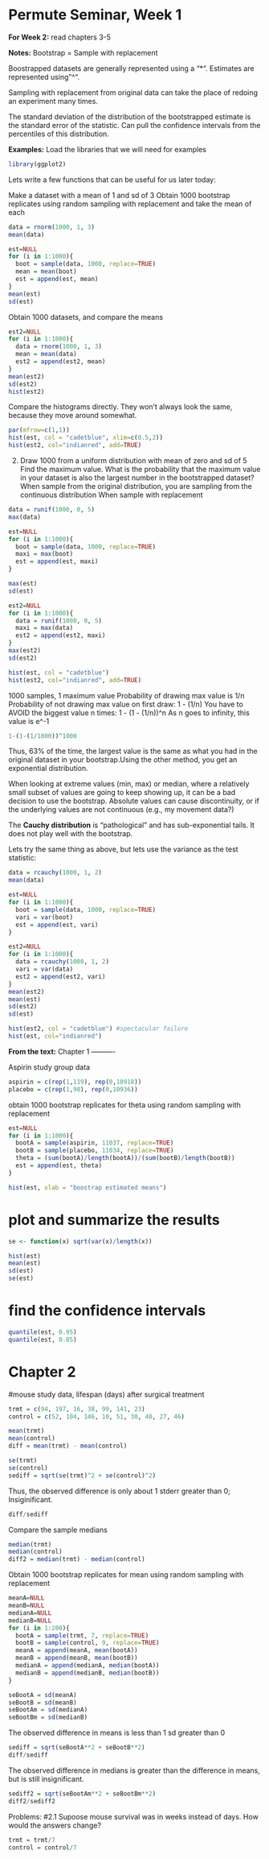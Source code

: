 Permute Seminar, Week 1
========================================================

**For Week 2:** read chapters 3-5

**Notes:**
Bootstrap = Sample with replacement

Boostrapped datasets are generally represented using a "*".
Estimates are represented using "^".

Sampling with replacement from original data can take the place of redoing an experiment many times.

The standard deviation of the distribution of the bootstrapped estimate is the standard error of the statistic.
Can pull the confidence intervals from the percentiles of this distribution.

**Examples:**
Load the libraries that we will need for examples
```r
library(ggplot2)
```

Lets write a few functions that can be useful for us later today:

Make a dataset with a mean of 1 and sd of 3
Obtain 1000 bootstrap replicates using random sampling with replacement and take the mean of each
```r
data = rnorm(1000, 1, 3)
mean(data)

est=NULL
for (i in 1:1000){
  boot = sample(data, 1000, replace=TRUE)
  mean = mean(boot)
  est = append(est, mean)
}
mean(est)
sd(est)
```

Obtain 1000 datasets, and compare the means
```r
est2=NULL
for (i in 1:1000){
  data = rnorm(1000, 1, 3)
  mean = mean(data)
  est2 = append(est2, mean)
}
mean(est2)
sd(est2)
hist(est2)
```

Compare the histograms directly. They won't always look the same, because they move around somewhat.
```r
par(mfrow=c(1,1))
hist(est, col = "cadetblue", xlim=c(0.5,2))
hist(est2, col="indianred", add=TRUE)
```

2. Draw 1000 from a uniform distribution with mean of zero and sd of 5
Find the maximum value. 
What is the probability that the maximum value in your dataset is also the largest number in the bootstrapped dataset?
When sample from the original distribution, you are sampling from the continuous distribution
When sample with replacement 
```r
data = runif(1000, 0, 5)
max(data)

est=NULL
for (i in 1:1000){
  boot = sample(data, 1000, replace=TRUE)
  maxi = max(boot)
  est = append(est, maxi)
}

max(est)
sd(est)

est2=NULL
for (i in 1:1000){
  data = runif(1000, 0, 5)
  maxi = max(data)
  est2 = append(est2, maxi)
}
max(est2)
sd(est2)

hist(est, col = "cadetblue")
hist(est2, col="indianred", add=TRUE)
```
1000 samples, 1 maximum value
Probability of drawing max value is 1/n
Probability of not drawing max value on first draw: 1 - (1/n)
You have to AVOID the biggest value n times: 1 - (1 - (1/n))^n
As n goes to infinity, this value is e^-1
```r
1-(1-(1/1000))^1000
```
Thus, 63% of the time, the largest value is the same as what you had in the original dataset in your bootstrap.Using the other method, you get an exponential distribution. 

When looking at extreme values (min, max) or median, where a relatively small subset of values are going to keep showing up, it can be a bad decision to use the bootstrap. Absolute values can cause discontinuity, or if the underlying values are not continuous (e.g., my movement data?)

The **Cauchy distribution** is "pathological" and has sub-exponential tails.
It does not play well with the bootstrap.

Lets try the same thing as above, but lets use the variance as the test statistic:
```r
data = rcauchy(1000, 1, 2)
mean(data)

est=NULL
for (i in 1:1000){
  boot = sample(data, 1000, replace=TRUE)
  vari = var(boot)
  est = append(est, vari)
}

est2=NULL
for (i in 1:1000){
  data = rcauchy(1000, 1, 2)
  vari = var(data)
  est2 = append(est2, vari)
}
mean(est2)
mean(est)
sd(est2)
sd(est)

hist(est2, col = "cadetblue") #spectacular failure
hist(est, col="indianred")

```


**From the text:**
Chapter 1
----------

Aspirin study group data
```r
aspirin = c(rep(1,119), rep(0,10918))
placebo = c(rep(1,98), rep(0,10936))
```

obtain 1000 bootstrap replicates for theta using random sampling with replacement
```r
est=NULL
for (i in 1:1000){
  bootA = sample(aspirin, 11037, replace=TRUE)
  bootB = sample(placebo, 11034, replace=TRUE)
  theta = (sum(bootA)/length(bootA))/(sum(bootB)/length(bootB))
  est = append(est, theta)
}

hist(est, xlab = "boostrap estimated means")
```

# plot and summarize the results
```r
se <- function(x) sqrt(var(x)/length(x))

hist(est)
mean(est)
sd(est)
se(est)
```

# find the confidence intervals
```r
quantile(est, 0.95)
quantile(est, 0.05)
```

# Chapter 2

#mouse study data, lifespan (days) after surgical treatment
```r
trmt = c(94, 197, 16, 38, 99, 141, 23)
control = c(52, 104, 146, 10, 51, 30, 40, 27, 46)

mean(trmt)
mean(control)
diff = mean(trmt) - mean(control)

se(trmt)
se(control)
sediff = sqrt(se(trmt)^2 + se(control)^2)
```

Thus, the observed difference is only about 1 stderr greater than 0; Insiginificant.
```r
diff/sediff
```

Compare the sample medians
```r
median(trmt)
median(control)
diff2 = median(trmt) - median(control)
```

Obtain 1000 bootstrap replicates for mean using random sampling with replacement
```r
meanA=NULL
meanB=NULL
medianA=NULL
medianB=NULL
for (i in 1:200){
  bootA = sample(trmt, 7, replace=TRUE)
  bootB = sample(control, 9, replace=TRUE)
  meanA = append(meanA, mean(bootA))
  meanB = append(meanB, mean(bootB))
  medianA = append(medianA, median(bootA))
  medianB = append(medianB, median(bootB))
}

seBootA = sd(meanA)
seBootB = sd(meanB)
seBootAm = sd(medianA)
seBootBm = sd(medianB)
```

The observed difference in means is less than 1 sd greater than 0
```r
sediff = sqrt(seBootA**2 + seBootB**2)
diff/sediff
```

The observed difference in medians is greater than the difference in means, but is still insignificant.
```r
sediff2 = sqrt(seBootAm**2 + seBootBm**2)
diff2/sediff2
```

Problems:
#2.1 Supoose mouse survival was in weeks instead of days. How would the answers change?
```r
trmt = trmt/7
control = control/7
```


